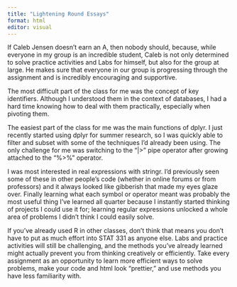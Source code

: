 ```yaml
---
title: "Lightening Round Essays"
format: html
editor: visual
---
```


If Caleb Jensen doesn't earn an A, then nobody should, because, while everyone in my group is an incredible student, Caleb is not only determined to solve practice activities and Labs for himself, but also for the group at large. He makes sure that everyone in our group is progressing through the assignment and is incredibly encouraging and supportive.

The most difficult part of the class for me was the concept of key identifiers. Although I understood them in the context of databases, I had a hard time knowing how to deal with them practically, especially when pivoting them.

The easiest part of the class for me was the main functions of dplyr. I just recently started using dplyr for summer research, so I was quickly able to filter and subset with some of the techniques I'd already been using. The only challenge for me was switching to the "\|\>" pipe operator after growing attached to the "%\>%" operator.

I was most interested in real expressions with stringr. I'd previously seen some of these in other people's code (whether in online forums or from professors) and it always looked like gibberish that made my eyes glaze over. Finally learning what each symbol or operator meant was probably the most useful thing I've learned all quarter because I instantly started thinking of projects I could use it for; learning regular expressions unlocked a whole area of problems I didn't think I could easily solve.

If you've already used R in other classes, don't think that means you don't have to put as much effort into STAT 331 as anyone else. Labs and practice activities will still be challenging, and the methods you've already learned might actually prevent you from thinking creatively or efficiently. Take every assignment as an opportunity to learn more efficient ways to solve problems, make your code and html look "prettier," and use methods you have less familiarity with.
